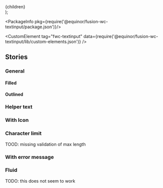 

  <div style={{display: 'flex', gap: '10px', flexWrap: 'wrap'}}>
    {children}
  </div>
);

<Meta title="Input/TextInput" />

<PackageInfo pkg={require('@equinor/fusion-wc-textinput/package.json')}/>

<CustomElement tag="fwc-textinput" data={require('@equinor/fusion-wc-textinput/lib/custom-elements.json')} />

## Stories

### General
<Story name="General">
  <h4>Filled</h4>
  <Container>
    <fwc-textinput label="default" />
    <fwc-textinput label="readonly" readonly/>
    <fwc-textinput label="disabled" disabled/>
  </Container>
  <h4>Outlined</h4>
  <Container>
    <fwc-textinput label="default" variant="outlined" />
    <fwc-textinput label="readonly" variant="outlined" readonly/>
    <fwc-textinput label="disabled" variant="outlined" disabled/>
  </Container>
</Story>

### Helper text
<Story name="Helper text">
  <Container>
    <fwc-textinput label="Helper text" helper="Helper Text" helperpersistent/>
  </Container>
</Story>

### With Icon
<Story name="With Icon">
  <Container>
    <fwc-textinput label="With Icon" icon="settings"/>
    <fwc-textinput label="With trailing icon" iconTrailing="settings"/>
  </Container>
</Story>

### Character limit
TOOD: missing validation of max length
<Story name="Character limit">
  <Container>
    <fwc-textinput label="Limit" maxlength="18" charCounter value="foo"/>
    <fwc-textinput label="Limit" maxlength="3" charCounter value="foobar"/>
  </Container>
</Story>

### With error message
<Story name="Error message">
  <Container>
    <fwc-textinput label="has error" errorMessage="this is a fixed error"/>
    <fwc-textinput label="no error" errorMessage=""/>
  </Container>
</Story>

### Fluid
TODO: this does not seem to work
<Story name="Fluid">
  <fwc-textinput label="Fluid" fullwidth/>
</Story>


